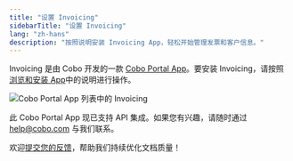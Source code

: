 ```yaml
---
title: "设置 Invoicing"
sidebarTitle: "设置 Invoicing"
lang: "zh-hans"
description: "按照说明安装 Invoicing App，轻松开始管理发票和客户信息。"
---
```

Invoicing 是由 Cobo 开发的一款 [Cobo Portal App](/cn/apps/introduction)。要安装 Invoicing，请按照[浏览和安装 App](/cn/apps/browse-and-install)中的说明进行操作。

<img src="/cn/images/portal-apps/invoicing/set-up.png" className="screenshot_full_screen" alt="Cobo Portal App 列表中的 Invoicing" />

<Note>此 Cobo Portal App 现已支持 API 集成。如果您有兴趣，请随时通过 [help@cobo.com](mailto:help@cobo.com) 与我们联系。</Note>

<Tip>欢迎[提交您的反馈](https://forms.zohopublic.com/cobo/form/DocumentFeedbackForm/formperma/QvLOhxJv1_JMsJ-1dleZ8Itb_7rzN-LtgvsDdxosoVI?referrername=manuals)，帮助我们持续优化文档质量！</Tip>